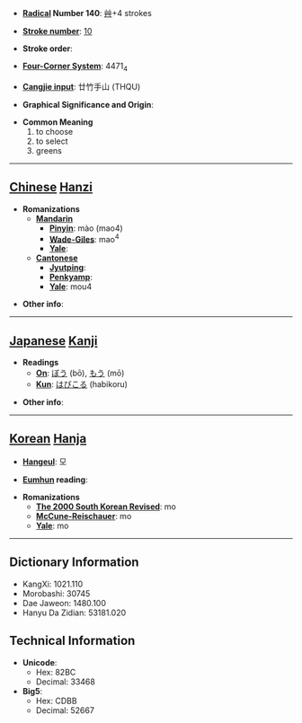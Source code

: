 * '''[[Wiktionary:Chinese radical index| Radical]] Number 140''': [[Wiktionary:Chinese radical index 艸|艸]]+4 strokes

* '''[[Wiktionary:Chinese total strokes index|Stroke number]]''': [[Wiktionary:Chinese total strokes index 10|10]]

* '''Stroke order''': 

* '''[[Wiktionary:Chinese four corner index|Four-Corner System]]''': 4471<sub>4</sub>

* '''[[Wiktionary:Chinese Cangjie index|Cangjie input]]''': 廿竹手山 (THQU)

* '''Graphical Significance and Origin''': 

* '''Common Meaning'''
*#to choose
*# to select
*# greens


----

== [[Chinese]] [[Hanzi]] ==

* '''Romanizations'''
** '''[[Mandarin]]'''
*** '''[[Pinyin]]''': mào (mao4)
*** '''[[Wade-Giles]]''': mao<sup>4</sup>
*** '''[[Yale]]''': 
** '''[[Cantonese]]'''
*** '''[[Jyutping]]''':
*** '''[[Penkyamp]]''': 
*** '''[[Yale]]''': mou4

* '''Other info''': 

----

== [[Japanese]] [[Kanji]] ==

* '''Readings'''
** '''[[On]]''': [[ぼう]] (bō), [[もう]] (mō)
** '''[[Kun]]''': [[はびこる]] (habikoru)

* '''Other info''':  

----

== [[Korean]] [[Hanja]] ==

* '''[[Hangeul]]''': 모

* '''[[Eumhun]] reading''': 

* '''Romanizations'''
** '''[[The 2000 South Korean Revised Romanization|The 2000 South Korean Revised]]''': mo
** '''[[McCune-Reischauer]]''': mo
** '''[[Yale]]''': mo

----

== Dictionary Information ==

* KangXi: 1021.110
* Morobashi: 30745
* Dae Jaweon: 1480.100
* Hanyu Da Zidian: 53181.020

== Technical Information ==

* '''Unicode''':
** Hex: 82BC
** Decimal: 33468
* '''Big5''':
** Hex: CDBB
** Decimal: 52667
